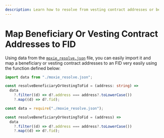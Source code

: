 ```yaml
---
description: Learn how to resolve from vesting contract addresses or beneficiary addresses to their respective FID when integrating the Moxie protocol.
---
```



# Map Beneficiary Or Vesting Contract Addresses to FID

Using data from the [`moxie_resolve.json`](/farcaster-data/guides/download-data) file, you can easily import it and map a beneficiary or vesting contract addresses to an FID very easily using the function defined below:

<Tabs>
  <TabItem value="ts" label="TypeScript">

```ts title="index.ts"
import data from "./moxie_resolve.json";

const resolveBeneficiaryOrVestingToFid = (address: string) =>
  data
    ?.filter((d) => d?.address === address?.toLowerCase())
    ?.map((d) => d?.fid);
```

  </TabItem>
  <TabItem value="js" label="JavaScript">

```js title="index.js"
const data = require("./moxie_resolve.json");

const resolveBeneficiaryOrVestingToFid = (address) =>
  data
    ?.filter((d) => d?.address === address?.toLowerCase())
    ?.map((d) => d?.fid);
```

  </TabItem>
</Tabs>
